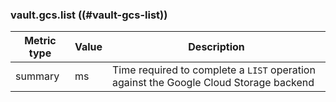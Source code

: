 ### vault.gcs.list ((#vault-gcs-list))

Metric type | Value | Description
----------- | ----- | -----------
summary     | ms    | Time required to complete a `LIST` operation against the Google Cloud Storage backend